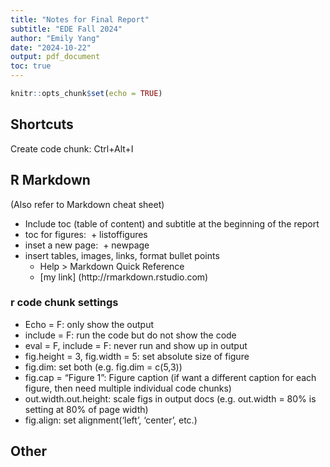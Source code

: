 ```yaml
---
title: "Notes for Final Report"
subtitle: "EDE Fall 2024"
author: "Emily Yang"
date: "2024-10-22"
output: pdf_document
toc: true
---
```


```r
knitr::opts_chunk$set(echo = TRUE)
```

## Shortcuts
Create code chunk: Ctrl+Alt+I


## R Markdown
(Also refer to Markdown cheat sheet)

- Include toc (table of content) and subtitle at the beginning of the report
- toc for figures: \ + listoffigures
- inset a new page: \ + newpage
- insert tables, images, links, format bullet points
  * Help > Markdown Quick Reference
  * [my link] (http://rmarkdown.rstudio.com)

### r code chunk settings
- Echo = F: only show the output
- include = F: run the code but do not show the code
- eval = F, include = F: never run and show up in output
- fig.height = 3, fig.width = 5: set absolute size of figure
- fig.dim: set both (e.g. fig.dim = c(5,3))
- fig.cap = "Figure 1": Figure caption (if want a different caption for each figure, then need multiple individual code chunks)
- out.width.out.height: scale figs in output docs (e.g. out.width = 80% is setting at 80% of page width)
- fig.align: set alignment('left', 'center', etc.)


## Other
